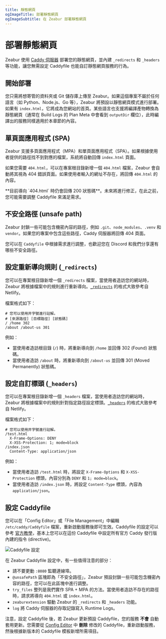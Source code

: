 ```yaml
---
title: 靜態網頁
ogImageTitle: 部署靜態網頁
ogImageSubtitle: 在 Zeabur 部署靜態網頁
---
```



# 部署靜態網頁

Zeabur 使用 [Caddy 伺服器](https://caddyserver.com/) 部署您的靜態網頁，並內建 `_redirects` 和 `_headers` 等功能，讓您無需設定 Caddyfile 也能自訂靜態網頁服務的行為。

## 開始部署

您只需將想寄管的資料夾或 Git 儲存庫上傳至 Zeabur。如果這個專案不屬於任何語言（如 Python、Node.js、Go 等），Zeabur 將預設以靜態網頁模式進行部署。如果有 `index.html`，它將成為您網站的首頁。某些語言也支援將編譯產物轉換為靜態網頁（通常在 Build Logs 的 Plan Meta 中會看到 `outputDir` 欄位），此時編譯出的服務同樣適用於本章節的內容。

## 單頁面應用程式 (SPA)

Zeabur 支援多頁面應用程式（MPA）和單頁面應用程式（SPA）。如果根據使用者提供的路徑找不到對應的檔案，系統將自動回傳 `index.html` 頁面。

如果您需要 `404.html`，可以在專案根目錄新增一個 `404.html` 檔案，Zeabur 會自動將其視為 404 錯誤頁面。如果使用者輸入的網址不存在，將回傳 `404.html` 的內容。

<Callout type="warning">
**目前導向 `404.html` 時仍會回傳 200 狀態碼**。未來將進行修正，在此之前，您可能需要調整 Caddyfile 來滿足需求。
</Callout>

## 不安全路徑 (unsafe path)

Zeabur 封鎖一些可能包含機密內容的路徑，例如 `.git`、`node_modules`、`.venv` 和 `vendor`。如果您的專案中包含這些路徑，Caddy 伺服器將回傳 404 頁面。

您可以在 `Caddyfile` 中根據需求進行調整，也歡迎您在 Discord 和我們分享還有哪些不安全路徑。

## 設定重新導向規則 (`_redirects`)

您可以在專案根目錄新增一個 `_redirects` 檔案，當使用者造訪您的網站時，Zeabur 將根據檔案中的規則進行重新導向。[`_redirects`](https://docs.netlify.com/routing/redirects/#syntax-for-the-redirects-file) 的格式大致參考自 Netlify。

檔案格式如下：

```plaintext filename="_redirects"
# 您可以使用井字號進行註解。
# [來源路徑] [目標路徑] [狀態碼]
/ /home 302
/about /about-us 301
```

例如：

- 當使用者造訪根目錄 (`/`) 時，將重新導向到 `/home` 並回傳 302 (Found) 狀態碼。
- 當使用者造訪 `/about` 時，將重新導向到 `/about-us` 並回傳 301 (Moved Permanently) 狀態碼。

## 設定自訂標頭 (`_headers`)

您可以在專案根目錄新增一個 `_headers` 檔案，當使用者造訪您的網站時，Zeabur 將根據檔案中的規則針對指定路徑設定標頭。[`_headers`](https://docs.netlify.com/routing/headers/) 的格式大致參考自 Netlify。

檔案格式如下：

```plaintext filename="_headers"
# 您可以使用井字號進行註解。
/test.html
  X-Frame-Options: DENY
  X-XSS-Protection: 1; mode=block
/index.json
  Content-Type: application/json
```

例如：

- 當使用者造訪 `/test.html` 時，將設定 `X-Frame-Options` 和 `X-XSS-Protection` 標頭，內容分別為 `DENY` 和 `1; mode=block`。
- 當使用者造訪 `/index.json` 時，將設定 `Content-Type` 標頭，內容為 `application/json`。

## 設定 Caddyfile

您可以在「Config Editor」或「File Management」中編輯 `/etc/caddy/Caddyfile` 檔案，重新啟動服務後即可生效。Caddyfile 的設定可以參考 [官方教學](https://caddyserver.com/docs/caddyfile-tutorial)，基本上您可以在這份 Caddyfile 中設定所有官方 Caddy 發行版內建的指令 (directive)。

![Caddyfile 設定](/guides/static/caddyfile-configuration.webp)

在 Zeabur Caddyfile 設定中，有一些值得注意的部分：

- 請不要更動 `:8080` 監聽連線埠。
- `@unsafePath` 區塊即為「不安全路徑」，Zeabur 預設封鎖一些可能包含機密內容的路徑，您可以在此區塊中進行調整。
- `try_files` 整列是我們實作 SPA + MPA 的方法。當使用者造訪不存在的路徑時，請求將導向 `404.html` 或 `index.html`。
- `zeaburextension` 驅動 Zeabur 的 `_redirects` 和 `_headers` 功能。
- `log` 將 Caddy 伺服器的存取記錄寫入 Runtime Logs。

注意，設定 Caddyfile 後，若 Zeabur 更新預設 Caddyfile，您的服務 **不會** 自動套用更新。您需要從 [Config Editor](/deploy/config-edit) 中 **刪除** 修改的 Caddyfile，重新啟動服務，然後根據新版本的 Caddyfile 模板新增所需項目。
